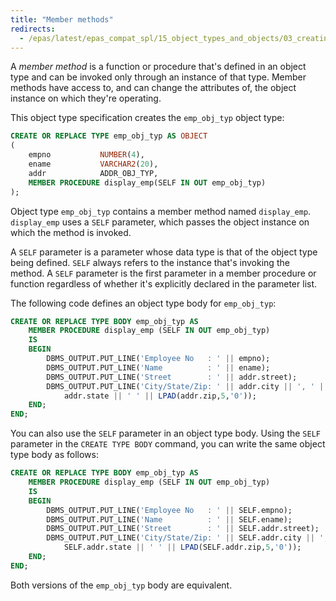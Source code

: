 ```yaml
---
title: "Member methods"
redirects:
  - /epas/latest/epas_compat_spl/15_object_types_and_objects/03_creating_object_types/01_member_methods/ #generated for docs/epas/reorg-role-use-case-mode
---
```


<div id="member_methods" class="registered_link"></div>

A *member method* is a function or procedure that's defined in an object type and can be invoked only through an instance of that type. Member methods have access to, and can change the attributes of, the object instance on which they're operating.

This object type specification creates the `emp_obj_typ` object type:

```sql
CREATE OR REPLACE TYPE emp_obj_typ AS OBJECT
(
    empno           NUMBER(4),
    ename           VARCHAR2(20),
    addr            ADDR_OBJ_TYP,
    MEMBER PROCEDURE display_emp(SELF IN OUT emp_obj_typ)
);
```

Object type `emp_obj_typ` contains a member method named `display_emp`. `display_emp` uses a `SELF` parameter, which passes the object instance on which the method is invoked.

A `SELF` parameter is a parameter whose data type is that of the object type being defined. `SELF` always refers to the instance that's invoking the method. A `SELF` parameter is the first parameter in a member procedure or function regardless of whether it's explicitly declared in the parameter list.

The following code defines an object type body for `emp_obj_typ`:

```sql
CREATE OR REPLACE TYPE BODY emp_obj_typ AS
    MEMBER PROCEDURE display_emp (SELF IN OUT emp_obj_typ)
    IS
    BEGIN
        DBMS_OUTPUT.PUT_LINE('Employee No   : ' || empno);
        DBMS_OUTPUT.PUT_LINE('Name          : ' || ename);
        DBMS_OUTPUT.PUT_LINE('Street        : ' || addr.street);
        DBMS_OUTPUT.PUT_LINE('City/State/Zip: ' || addr.city || ', ' ||
            addr.state || ' ' || LPAD(addr.zip,5,'0'));
    END;
END;
```

You can also use the `SELF` parameter in an object type body. Using the `SELF` parameter in the `CREATE TYPE BODY` command, you can write the same object type body as follows:

```sql
CREATE OR REPLACE TYPE BODY emp_obj_typ AS
    MEMBER PROCEDURE display_emp (SELF IN OUT emp_obj_typ)
    IS
    BEGIN
        DBMS_OUTPUT.PUT_LINE('Employee No   : ' || SELF.empno);
        DBMS_OUTPUT.PUT_LINE('Name          : ' || SELF.ename);
        DBMS_OUTPUT.PUT_LINE('Street        : ' || SELF.addr.street);
        DBMS_OUTPUT.PUT_LINE('City/State/Zip: ' || SELF.addr.city || ', ' ||
            SELF.addr.state || ' ' || LPAD(SELF.addr.zip,5,'0'));
    END;
END;
```

Both versions of the `emp_obj_typ` body are equivalent.
